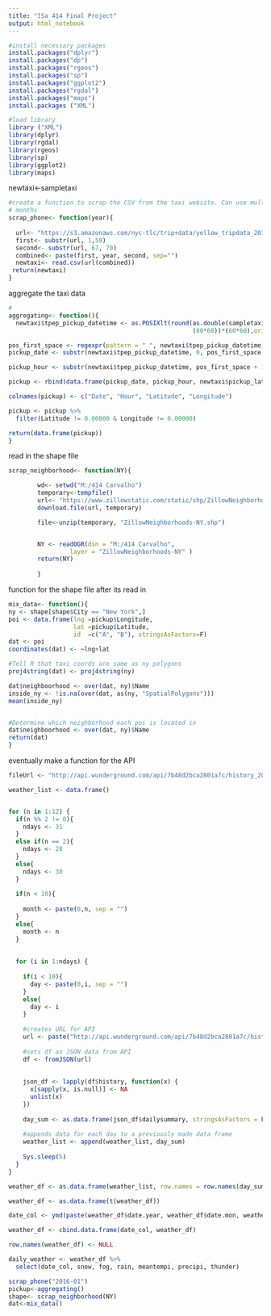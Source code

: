 ```yaml
---
title: "ISa 414 Final Project"
output: html_notebook
---
```


```r
#install necessary packages
install.packages("dplyr")
install.packages("dp")
install.packages("rgeos")
install.packages("sp")
install.packages("ggplot2")
install.packages("rgdal")
install.packages("maps")
install.packages ("XML")

#load library
library ("XML")
library(dplyr)
library(rgdal)
library(rgeos)
library(sp)
library(ggplot2)
library(maps)
```
newtaxi<-sampletaxi
```r
#create a function to scrap the CSV from the taxi website. Can use multiple 
# months
scrap_phone<- function(year){
  
  url<- "https://s3.amazonaws.com/nyc-tlc/trip+data/yellow_tripdata_2016-11.csv"
  first<- substr(url, 1,59)
  second<- substr(url, 67, 70)
  combined<- paste(first, year, second, sep="")
  newtaxi<- read.csv(url(combined))
 return(newtaxi)
}
```

aggregate the taxi data
```r
# 
aggregating<- function(){
  newtaxi$tpep_pickup_datetime <- as.POSIXlt(round(as.double(sampletaxi$tpep_pickup_datetime)/+
                                                   (60*60))*(60*60),origin=(as.POSIXlt('2016-01-01')))

pos_first_space <- regexpr(pattern = " ", newtaxi$tpep_pickup_datetime)
pickup_date <- substr(newtaxi$tpep_pickup_datetime, 0, pos_first_space - 1)

pickup_hour <- substr(newtaxi$tpep_pickup_datetime, pos_first_space + 1, length(newtaxi$tpep_pickup_datetime))

pickup <- rbind(data.frame(pickup_date, pickup_hour, newtaxi$pickup_latitude, newtaxi$pickup_longitude))

colnames(pickup) <- c("Date", "Hour", "Latitude", "Longitude")

pickup <- pickup %>%
  filter(Latitude != 0.00000 & Longitude != 0.00000)

return(data.frame(pickup))
}
```


read in the shape file 
```r
scrap_neighborhood<- function(NY){

        wd<- setwd("M:/414 Carvalho")
        temporary<-tempfile()
        url<- "https://www.zillowstatic.com/static/shp/ZillowNeighborhoods-NY.zip"
        download.file(url, temporary)

        file<-unzip(temporary, "ZillowNeighborhoods-NY.shp")


        NY <- readOGR(dsn = "M:/414 Carvalho",
                 layer = "ZillowNeighborhoods-NY" )
        return(NY)
     
        }
```


function for the shape file after its read in 
```r
mix_data<- function(){
ny <- shape[shape$City == "New York",]
poi <- data.frame(lng =pickup$Longitude, 
                  lat =pickup$Latitude,
                  id  =c("A", "B"), stringsAsFactors=F)
dat <- poi
coordinates(dat) <- ~lng+lat

#Tell R that taxi coords are same as ny polygons
proj4string(dat) <- proj4string(ny)

dat$neighboorhood <- over(dat, ny)$Name
inside_ny <- !is.na(over(dat, as(ny, "SpatialPolygons")))
mean(inside_ny)


#Determine which neighborhood each poi is located in
dat$neighboorhood <- over(dat, ny)$Name
return(dat)
}
```

eventually make a function for the API
```r
fileUrl <- "http://api.wunderground.com/api/7b48d2bca2801a7c/history_20160101/q/NY/NYC.xml"

weather_list <- data.frame()


for (n in 1:12) {  
  if(n %% 2 != 0){
    ndays <- 31
  }
  else if(n == 2){
    ndays <- 28
  }
  else{
    ndays <- 30
  }
  
  if(n < 10){
    
    month <- paste(0,n, sep = "")
  }
  else{
    month <- n
  }
  
  
  for (i in 1:ndays) {
    
    if(i < 10){
      day <- paste(0,i, sep = "")
    }
    else{
      day <- i
    }
    
    #creates URL for API
    url <- paste("http://api.wunderground.com/api/7b48d2bca2801a7c/history_2016", month, day, "/q/NY/NYC.json", sep = "")
    
    #sets df as JSON data from API
    df <- fromJSON(url)
    
    
    json_df <- lapply(df$history, function(x) {
      x[sapply(x, is.null)] <- NA
      unlist(x)
    })
    
    day_sum <- as.data.frame(json_df$dailysummary, stringsAsFactors = FALSE)
    
    #appends data for each day to a previously made data frame
    weather_list <- append(weather_list, day_sum)
    
    Sys.sleep(5)
  }
}

weather_df <- as.data.frame(weather_list, row.names = row.names(day_sum))

weather_df <- as.data.frame(t(weather_df))

date_col <- ymd(paste(weather_df$date.year, weather_df$date.mon, weather_df$date.mday, sep = "-"))

weather_df <- cbind.data.frame(date_col, weather_df)

row.names(weather_df) <- NULL

daily_weather <- weather_df %>%
  select(date_col, snow, fog, rain, meantempi, precipi, thunder)
```

```r
scrap_phone("2016-01")
pickup<-aggregating()
shape<- scrap_neighborhood(NY)
dat<-mix_data()
```

